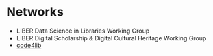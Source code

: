 # Networks {.unnumbered}

- LIBER Data Science in Libraries Working Group
- LIBER Digital Scholarship & Digital Cultural Heritage Working Group
- [code4lib](https://code4lib.org/)